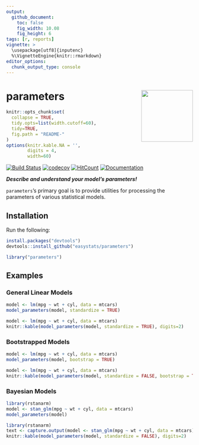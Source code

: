 ```yaml
---
output: 
  github_document:
    toc: false
    fig_width: 10.08
    fig_height: 6
tags: [r, reports]
vignette: >
  \usepackage[utf8]{inputenc}
  %\VignetteEngine{knitr::rmarkdown}
editor_options: 
  chunk_output_type: console
---
```


# parameters <img src='man/figures/logo.png' align="right" height="139" />

```r
knitr::opts_chunk$set(
  collapse = TRUE,
  tidy.opts=list(width.cutoff=60),
  tidy=TRUE,
  fig.path = "README-"
)
options(knitr.kable.NA = '',
        digits = 4,
        width=60)
```


[![Build Status](https://travis-ci.org/easystats/parameters.svg?branch=master)](https://travis-ci.org/easystats/parameters)
[![codecov](https://codecov.io/gh/easystats/parameters/branch/master/graph/badge.svg)](https://codecov.io/gh/easystats/parameters)
[![HitCount](http://hits.dwyl.io/easystats/parameters.svg)](http://hits.dwyl.io/easystats/parameters) [![Documentation](https://img.shields.io/badge/documentation-parameters-orange.svg?colorB=E91E63)](https://easystats.github.io/parameters/)







***Describe and understand your model's parameters!***

`parameters`'s primary goal is to provide utilities for processing the parameters of various statistical models.


## Installation


Run the following:

```r
install.packages("devtools")
devtools::install_github("easystats/parameters")
```
```r
library("parameters")
```




## Examples

### General Linear Models
```r
model <- lm(mpg ~ wt + cyl, data = mtcars)
model_parameters(model, standardize = TRUE)
```
```r
model <- lm(mpg ~ wt + cyl, data = mtcars)
knitr::kable(model_parameters(model, standardize = TRUE), digits=2)
```

### Bootstrapped Models

```r
model <- lm(mpg ~ wt + cyl, data = mtcars)
model_parameters(model, bootstrap = TRUE)
```
```r
model <- lm(mpg ~ wt + cyl, data = mtcars)
knitr::kable(model_parameters(model, standardize = FALSE, bootstrap = TRUE), digits=2)
```

### Bayesian Models

```r
library(rstanarm)
model <- stan_glm(mpg ~ wt + cyl, data = mtcars)
model_parameters(model)
```
```r
library(rstanarm)
text <- capture.output(model <- stan_glm(mpg ~ wt + cyl, data = mtcars))
knitr::kable(model_parameters(model, standardize = FALSE), digits=2)
```